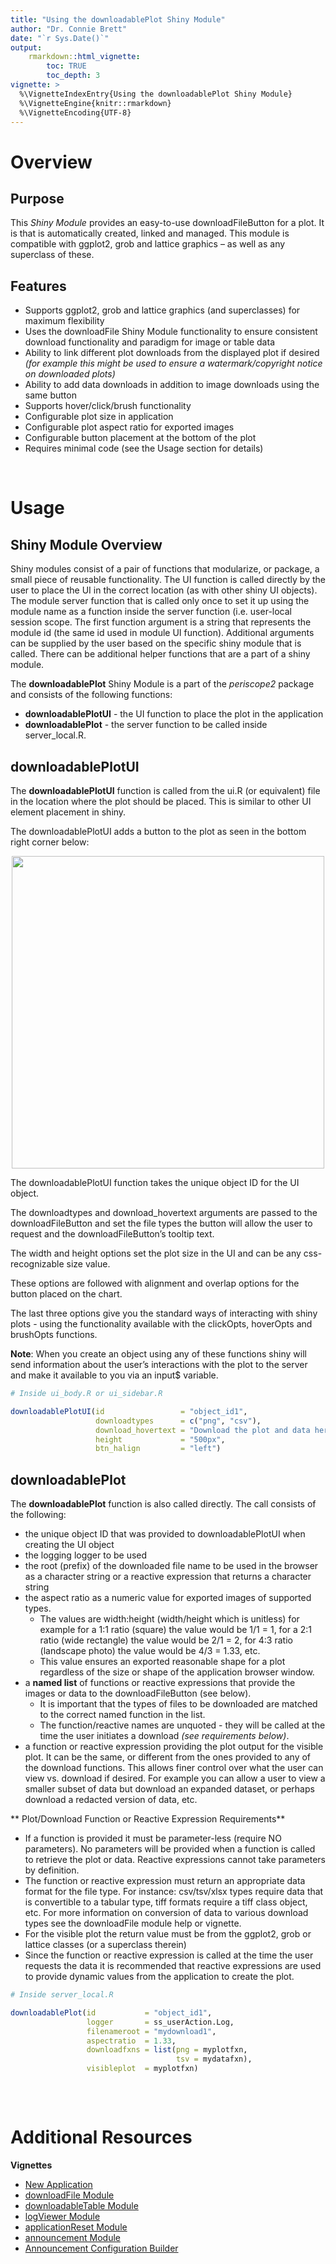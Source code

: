 ```yaml
---
title: "Using the downloadablePlot Shiny Module"
author: "Dr. Connie Brett"
date: "`r Sys.Date()`"
output: 
    rmarkdown::html_vignette:
        toc: TRUE
        toc_depth: 3
vignette: >
  %\VignetteIndexEntry{Using the downloadablePlot Shiny Module}
  %\VignetteEngine{knitr::rmarkdown}
  %\VignetteEncoding{UTF-8}
---
```



# Overview

## Purpose 

This *Shiny Module* provides an easy-to-use downloadFileButton for a plot.  It is that is automatically created, linked and managed.  This module is compatible with ggplot2, grob and lattice graphics -- as well as any superclass of these.


## Features

* Supports ggplot2, grob and lattice graphics (and superclasses) for maximum flexibility
* Uses the downloadFile Shiny Module functionality to ensure consistent
download functionality and paradigm for image or table data
* Ability to link different plot downloads from the displayed plot if 
desired *(for example this might be used to ensure a watermark/copyright
notice on downloaded plots)*
* Ability to add data downloads in addition to image downloads using the same
button
* Supports hover/click/brush functionality
* Configurable plot size in application
* Configurable plot aspect ratio for exported images
* Configurable button placement at the bottom of the plot
* Requires minimal code (see the Usage section for details)

<br>

# Usage

## Shiny Module Overview

Shiny modules consist of a pair of functions that modularize, or package, a small piece of reusable functionality.  The UI function is called directly by the user to place the UI in the correct location (as with other shiny UI objects). The module server function that is called only once to set it up using the module name as a function inside the server function (i.e. user-local session scope.  The first function argument is a string that represents the module id (the same id used in module UI function). Additional arguments can be supplied by the user based on the specific shiny module that is called.  There can be additional helper functions that are a part of a shiny module.


The **downloadablePlot** Shiny Module is a part of the *periscope2* package and 
consists of the following functions:

* **downloadablePlotUI** - the UI function to place the plot in the application
* **downloadablePlot** - the server function to be called inside server_local.R.


## downloadablePlotUI

The **downloadablePlotUI** function is called from the ui.R (or equivalent) file in the location where the plot should be placed.  This is similar to other UI element placement in shiny.

The downloadablePlotUI adds a button to the plot as seen in the bottom right corner below:

<center><img src="figures/downloadablePlot-1.png" width="500px"></center>

The downloadablePlotUI function takes the unique object ID for the UI object.

The downloadtypes and download_hovertext arguments are passed to the downloadFileButton and set the file types the button will allow the user to
request and the downloadFileButton's tooltip text.  

The width and height options set the plot size in the UI and can be any css-recognizable size value.

These options are followed with alignment and overlap options for the button placed on the chart.

The last three options give you the standard ways of interacting with shiny plots - using the functionality available with the clickOpts, hoverOpts and brushOpts functions. 

**Note**: When you create an object using any of these functions shiny will send 
information about the user's interactions with the plot to the server and make 
it available to you via an input$ variable.


```r
# Inside ui_body.R or ui_sidebar.R

downloadablePlotUI(id                 = "object_id1", 
                   downloadtypes      = c("png", "csv"), 
                   download_hovertext = "Download the plot and data here!",
                   height             = "500px", 
                   btn_halign         = "left")
```


## downloadablePlot

The **downloadablePlot** function is also called directly. The call consists of the following:

* the unique object ID that was provided to downloadablePlotUI when creating the UI object
* the logging logger to be used
* the root (prefix) of the downloaded file name to be used in the browser as a character string or a reactive expression that returns a character string
* the aspect ratio as a numeric value for exported images of supported types.  
  * The values are width:height (width/height which is unitless) for example for a 
1:1 ratio (square) the value would be 1/1 = 1, for a 2:1 ratio (wide rectangle)
the value would be 2/1 = 2, for 4:3 ratio (landscape photo) the value would be
4/3 = 1.33, etc.  
  * This value ensures an exported reasonable shape for a plot 
regardless of the size or shape of the application browser window.
* a **named list** of functions or reactive expressions that provide the images or data to the 
downloadFileButton (see below).  
  * It is important that the types of files to be downloaded are matched to the correct named function in the list.  
  * The function/reactive names are unquoted - they will be called at the time the user initiates a 
download *(see requirements below)*.
* a function or reactive expression providing the plot output for the visible plot.  It can be the same,
or different from the ones provided to any of the download functions.  This allows finer control over what the user can view vs. download if desired.  For example you can allow a user to view a smaller subset of data but download an expanded dataset, or perhaps download a redacted version of data, etc.


** Plot/Download Function or Reactive Expression Requirements**

* If a function is provided it must be parameter-less (require NO parameters).  No parameters will be provided when a function is called to retrieve the plot or data.  Reactive expressions cannot take parameters by definition.
* The function or reactive expression must return an appropriate data format for the file type.  For
instance: csv/tsv/xlsx types require data that is convertible to a tabular type,
tiff formats require a tiff class object, etc.  For more information on conversion of data 
to various download types see the downloadFile module help or vignette.
* For the visible plot the return value must be from the ggplot2, grob or lattice classes (or a superclass therein)
* Since the function or reactive expression is called at the time the user requests the data it is 
recommended that reactive expressions are used to provide dynamic values from the application to create the plot.


```r
# Inside server_local.R

downloadablePlot(id           = "object_id1",
                 logger       = ss_userAction.Log,
                 filenameroot = "mydownload1",
                 aspectratio  = 1.33,
                 downloadfxns = list(png = myplotfxn,
                                     tsv = mydatafxn),
                 visibleplot  = myplotfxn)
           
```

<br>

# Additional Resources

**Vignettes**

* [New Application](new-application.html)
* [downloadFile Module](downloadFile-module.html)
* [downloadableTable Module](downloadableTable-module.html)
* [logViewer Module](logViewer-module.html)
* [applicationReset Module](applicationReset-module.html)
* [announcement Module](announcement-module.html)
* [Announcement Configuration Builder](announcement_addin.html)

